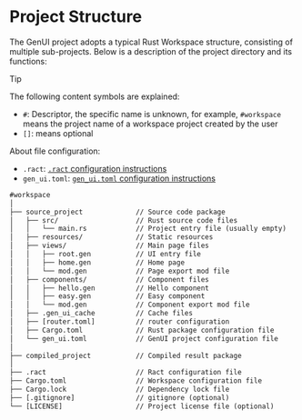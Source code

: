 # Project Structure

The GenUI project adopts a typical Rust Workspace structure, consisting of multiple sub-projects. Below is a description of the project directory and its functions:

> [!TIP]
> The following content symbols are explained:
> - `#`: Descriptor, the specific name is unknown, for example, `#workspace` means the project name of a workspace project created by the user
> - `[]`: means optional
> 
> About file configuration:
> - `.ract`: [`.ract` configuration instructions](/doc/config/ract_toml)
> - `gen_ui.toml`: [`gen_ui.toml` configuration instructions](/doc/config/gen_ui_toml)


```txt title="workspace"
#workspace
│
├── source_project             // Source code package
│   ├── src/                   // Rust source code files
│   │   └── main.rs            // Project entry file (usually empty)
│   ├── resources/             // Static resources
│   ├── views/                 // Main page files
│   │   ├── root.gen           // UI entry file
│   │   ├── home.gen           // Home page
│   │   └── mod.gen            // Page export mod file
│   ├── components/            // Component files
│   │   ├── hello.gen          // Hello component
│   │   ├── easy.gen           // Easy component
│   │   └── mod.gen            // Component export mod file
│   ├── .gen_ui_cache          // Cache files
│   ├── [router.toml]          // router configuration
│   ├── Cargo.toml             // Rust package configuration file
│   └── gen_ui.toml            // GenUI project configuration file
│
├── compiled_project           // Compiled result package
│
├── .ract                      // Ract configuration file
├── Cargo.toml                 // Workspace configuration file
├── Cargo.lock                 // Dependency lock file
├── [.gitignore]               // gitignore (optional)
└── [LICENSE]                  // Project license file (optional)
```